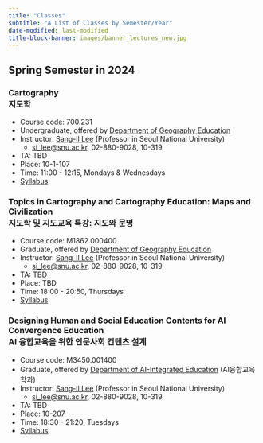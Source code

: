 ```yaml
---
title: "Classes"
subtitle: "A List of Classes by Semester/Year"
date-modified: last-modified
title-block-banner: images/banner_lectures_new.jpg
---
```


## Spring Semester in 2024

### Cartography <br />지도학

-   Course code: 700.231
-   Undergraduate, offered by [Department of Geography Education](https://geoedu.snu.ac.kr/)
-   Instructor: [Sang-Il Lee](https://sangillee66.github.io/) (Professor in Seoul National University)
    -   [si_lee\@snu.ac.kr](mailto:%20si_lee@snu.ac.kr), 02-880-9028, 10-319
-   TA: TBD
-   Place: 10-1-107
-   Time: 11:00 - 12:15, Mondays & Wednesdays
-   [Syllabus](classes/2024_1_Cartography.qmd)

### Topics in Cartography and Cartography Education: Maps and Civilization <br />지도학 및 지도교육 특강: 지도와 문명

-   Course code: M1862.000400
-   Graduate, offered by [Department of Geography Education](https://geoedu.snu.ac.kr/)
-   Instructor: [Sang-Il Lee](https://sangillee66.github.io/) (Professor in Seoul National University)
    -   [si_lee\@snu.ac.kr](mailto:%20si_lee@snu.ac.kr), 02-880-9028, 10-319
-   TA: TBD
-   Place: TBD
-   Time: 18:00 - 20:50, Thursdays
-   [Syllabus](classes/2024_1_Topics_Carto.qmd)

### Designing Human and Social Education Contents for AI Convergence Education <br />AI 융합교육을 위한 인문사회 컨텐츠 설계

-   Course code: M3450.001400
-   Graduate, offered by [Department of AI-Integrated Education](https://aied.snu.ac.kr/) (AI융합교육학과)
-   Instructor: [Sang-Il Lee](https://sangillee66.github.io/) (Professor in Seoul National University)
    -   [si_lee\@snu.ac.kr](mailto:%20si_lee@snu.ac.kr), 02-880-9028, 10-319
-   TA: TBD
-   Place: 10-207
-   Time: 18:30 - 21:20, Tuesdays
-   [Syllabus](classes/2024_1_AI_Edu.qmd)

